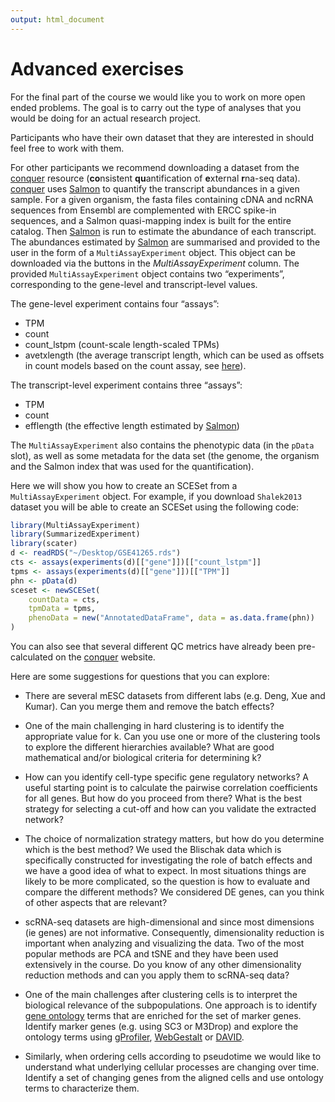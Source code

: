 ```yaml
---
output: html_document
---
```


# Advanced exercises

For the final part of the course we would like you to work on more open ended problems. The goal is to carry out the type of analyses that you would be doing for an actual research project. 

Participants who have their own dataset that they are interested in should feel free to work with them. 

For other participants we recommend downloading a dataset from the [conquer](http://imlspenticton.uzh.ch:3838/conquer/) resource (<b>co</b>nsistent <b>qu</b>antification of <b>e</b>xternal <b>r</b>na-seq data). [conquer](http://imlspenticton.uzh.ch:3838/conquer/) uses [Salmon](http://salmon.readthedocs.io/en/latest/salmon.html) to quantify the transcript abundances in a given sample. For a given organism, the fasta files containing cDNA and ncRNA sequences from Ensembl are complemented with ERCC spike-in sequences, and a Salmon quasi-mapping index is built for the entire catalog. Then [Salmon](http://salmon.readthedocs.io/en/latest/salmon.html) is run to estimate the abundance of each transcript. The abundances estimated by [Salmon](http://salmon.readthedocs.io/en/latest/salmon.html) are summarised and provided to the user in the form of a `MultiAssayExperiment` object. This object can be downloaded via the buttons in the _MultiAssayExperiment_ column. The provided `MultiAssayExperiment` object contains two "experiments", corresponding to the gene-level and transcript-level values.

The gene-level experiment contains four "assays":

* TPM
* count
* count_lstpm (count-scale length-scaled TPMs)
* avetxlength (the average transcript length, which can be used as offsets in count models based on the count assay, see [here](http://f1000research.com/articles/4-1521/)).

The transcript-level experiment contains three "assays":

* TPM
* count
* efflength (the effective length estimated by [Salmon](http://salmon.readthedocs.io/en/latest/salmon.html))

The `MultiAssayExperiment` also contains the phenotypic data (in the `pData` slot), as well as some metadata for the data set (the genome, the organism and the Salmon index that was used for the quantification).

Here we will show you how to create an SCESet from a `MultiAssayExperiment` object. For example, if you download `Shalek2013` dataset you will be able to create an SCESet using the following code:

```r
library(MultiAssayExperiment)
library(SummarizedExperiment)
library(scater)
d <- readRDS("~/Desktop/GSE41265.rds")
cts <- assays(experiments(d)[["gene"]])[["count_lstpm"]]
tpms <- assays(experiments(d)[["gene"]])[["TPM"]]
phn <- pData(d)
sceset <- newSCESet(
    countData = cts, 
    tpmData = tpms,
    phenoData = new("AnnotatedDataFrame", data = as.data.frame(phn))
)
```

You can also see that several different QC metrics have already been pre-calculated on the [conquer](http://imlspenticton.uzh.ch:3838/conquer/) website.

Here are some suggestions for questions that you can explore:

* There are several mESC datasets from different labs (e.g. Deng, Xue and Kumar). Can you merge them and remove the batch effects?

* One of the main challenging in hard clustering is to identify the appropriate value for k. Can you use one or more of the clustering tools to explore the different hierarchies available? What are good mathematical and/or biological criteria for determining k?

* How can you identify cell-type specific gene regulatory networks? A useful starting point is to calculate the pairwise correlation coefficients for all genes. But how do you proceed from there? What is the best strategy for selecting a cut-off and how can you validate the extracted network?

* The choice of normalization strategy matters, but how do you determine which is the best method? We used the Blischak data which is specifically constructed for investigating the role of batch effects and we have a good idea of what to expect. In most situations things are likely to be more complicated, so the question is how to evaluate and compare the different methods? We considered DE genes, can you think of other aspects that are relevant? 

* scRNA-seq datasets are high-dimensional and since most dimensions (ie genes) are not informative. Consequently, dimensionality reduction is important when analyzing and visualizing the data. Two of the most popular methods are PCA and tSNE and they have been used extensively in the course. Do you know of any other dimensionality reduction methods and can you apply them to scRNA-seq data?

* One of the main challenges after clustering cells is to interpret the biological relevance of the subpopulations. One approach is to identify [gene ontology](http://geneontology.org/) terms that are enriched for the set of marker genes. Identify marker genes (e.g. using SC3 or M3Drop) and explore the ontology terms using [gProfiler](http://biit.cs.ut.ee/gprofiler/), [WebGestalt](http://www.webgestalt.org/) or [DAVID](https://david.ncifcrf.gov/).

* Similarly, when ordering cells according to pseudotime we would like to understand what underlying cellular processes are changing over time. Identify a set of changing genes from the aligned cells and use ontology terms to characterize them.
